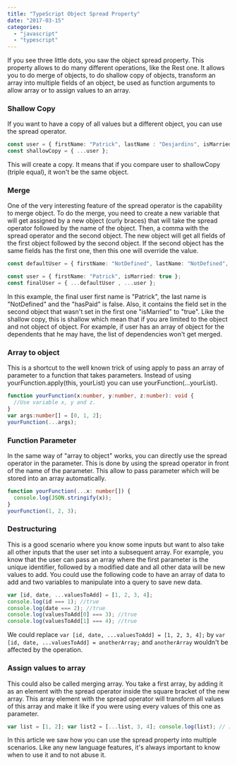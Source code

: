 ```yaml
---
title: "TypeScript Object Spread Property"
date: "2017-03-15"
categories: 
  - "javascript"
  - "typescript"
---
```


If you see three little dots, you saw the object spread property. This property allows to do many different operations, like the Rest one. It allows you to do merge of objects, to do shallow copy of objects, transform an array into multiple fields of an object, be used as function arguments to allow array or to assign values to an array.

### Shallow Copy

If you want to have a copy of all values but a different object, you can use the spread operator.

```typescript
const user = { firstName: "Patrick", lastName : "Desjardins", isMarried: true }; 
const shallowCopy = { ...user }; 
``` 


This will create a copy. It means that if you compare user to shallowCopy (triple equal), it won't be the same object.

### Merge

One of the very interesting feature of the spread operator is the capability to merge object. To do the merge, you need to create a new variable that will get assigned by a new object (curly braces) that will take the spread operator followed by the name of the object. Then, a comma with the spread operator and the second object. The new object will get all fields of the first object followed by the second object. If the second object has the same fields has the first one, then this one will override the value.

```typescript
const defaultUser = { firstName: "NotDefined", lastName: "NotDefined", hasPaid: false };

const user = { firstName: "Patrick", isMarried: true }; 
const finalUser = { ...defaultUser , ...user }; 
``` 


In this example, the final user first name is "Patrick", the last name is "NotDefined" and the "hasPaid" is false. Also, it contains the field set in the second object that wasn't set in the first one "isMarried" to "true". Like the shallow copy, this is shallow which mean that if you are limited to the object and not object of object. For example, if user has an array of object for the dependents that he may have, the list of dependencies won't get merged.

### Array to object

This is a shortcut to the well known trick of using apply to pass an array of parameter to a function that takes parameters. Instead of using yourFunction.apply(this, yourList) you can use yourFunction(...yourList).

```typescript
function yourFunction(x:number, y:number, z:number): void { 
  //Use variable x, y and z. 
} 
var args:number[] = [0, 1, 2]; 
yourFunction(...args); 
``` 


### Function Parameter

In the same way of "array to object" works, you can directly use the spread operator in the parameter. This is done by using the spread operator in front of the name of the parameter. This allow to pass parameter which will be stored into an array automatically.

```typescript
function yourFunction(...x: number[]) { 
  console.log(JSON.stringify(x)); 
} 
yourFunction(1, 2, 3); 
``` 


### Destructuring

This is a good scenario where you know some inputs but want to also take all other inputs that the user set into a subsequent array. For example, you know that the user can pass an array where the first parameter is the unique identifier, followed by a modified date and all other data will be new values to add. You could use the following code to have an array of data to add and two variables to manipulate into a query to save new data.

```typescript
var [id, date, ...valuesToAdd] = [1, 2, 3, 4]; 
console.log(id === 1); //true 
console.log(date === 2); //true 
console.log(valuesToAdd[0] === 3); //true 
console.log(valuesToAdd[1] === 4); //true 
``` 

We could replace `var [id, date, ...valuesToAdd] = [1, 2, 3, 4];` by `var [id, date, ...valuesToAdd] = anotherArray;` and `anotherArray` wouldn't be affected by the operation.

### Assign values to array

This could also be called merging array. You take a first array, by adding it as an element with the spread operator inside the square bracket of the new array. This array element with the spread operator will transform all values of this array and make it like if you were using every values of this one as parameter.

```typescript
var list = [1, 2]; var list2 = [...list, 3, 4]; console.log(list); // [1,2] console.log(list2); // [1,2,3,4] 
``` 


In this article we saw how you can use the spread property into multiple scenarios. Like any new language features, it's always important to know when to use it and to not abuse it.

<SoundCloud soundCloudLink="tracks/312649588" />
